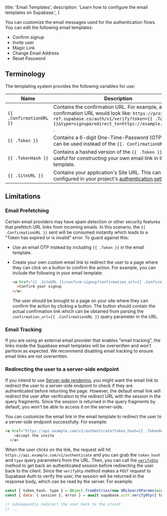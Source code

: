 
  title: 'Email Templates',
  description: 'Learn how to configure the email templates on Supabase.',
}

You can customize the email messages used for the authentication flows. You can edit the following email templates:

- Confirm signup
- Invite user
- Magic Link
- Change Email Address
- Reset Password

## Terminology

The templating system provides the following variables for use:

| Name                     | Description                                                                                                                                                                                                       |
| ------------------------ | ----------------------------------------------------------------------------------------------------------------------------------------------------------------------------------------------------------------- |
| `{{ .ConfirmationURL }}` | Contains the confirmation URL. For example, a signup confirmation URL would look like: `https://project-ref.supabase.co/auth/v1/verify?token={{ .TokenHash }}&type=signup&redirect_to=https://example.com/path` . |
| `{{ .Token }}`           | Contains a 6-digit One-Time-Password (OTP) that can be used instead of the `{{. ConfirmationURL }}` .                                                                                                             |
| `{{ .TokenHash }}`       | Contains a hashed version of the `{{ .Token }}`. This is useful for constructing your own email link in the email template.                                                                                       |
| `{{ .SiteURL }}`         | Contains your application's Site URL. This can be configured in your project's [authentication settings](https://supabase.com/dashboard/project/_/auth/url-configuration).                                                                                                           |

## Limitations

### Email Prefetching

Certain email providers may have spam detection or other security features that prefetch URL links from incoming emails.
In this scenario, the `{{ .ConfirmationURL }}` sent will be consumed instantly which leads to a "Token has expired or is invalid" error.
To guard against this:

- Use an email OTP instead by including `{{ .Token }}` in the email template.
- Create your own custom email link to redirect the user to a page where they can click on a button to confirm the action.
  For example, you can include the following in your email template:

  ```html
  <a href="{{ .SiteURL }}/confirm-signup?confirmation_url={{ .ConfirmationURL }}"
    >Confirm your signup
  </a>
  ```

  The user should be brought to a page on your site where they can confirm the action by clicking a button.
  The button should contain the actual confirmation link which can be obtained from parsing the `confirmation_url={{ .ConfirmationURL }}` query parameter in the URL.

### Email Tracking

If you are using an external email provider that enables "email tracking", the links inside the Supabase email templates will be overwritten and won't perform as expected. We recommend disabling email tracking to ensure email links are not overwritten.

### Redirecting the user to a server-side endpoint

If you intend to use [Server-side rendering](/docs/guides/auth/server-side-rendering), you might want the email link to redirect the user to a server-side endpoint to check if they are authenticated before returning the page. However, the default email link will redirect the user after verification to the redirect URL with the session in the query fragments. Since the session is returned in the query fragments by default, you won't be able to access it on the server-side.

You can customize the email link in the email template to redirect the user to a server-side endpoint successfully. For example:

```html
<a href="https://api.example.com/v1/authenticate?token_hash={{ .TokenHash }}&type=invite"
    >Accept the invite
  </a>
```
When the user clicks on the link, the request will hit `https://api.example.com/v1/authenticate` and you can grab the `token_hash` and `type` query parameters from the URL. Then, you can call the [`verifyOtp`](/docs/reference/javascript/auth-verifyotp) method to get back an authenticated session before redirecting the user back to the client. Since the `verifyOtp` method makes a `POST` request to Supabase Auth to verify the user, the session will be returned in the response body, which can be read by the server. For example:

```js
const { token_hash, type } = Object.fromEntries(new URLSearchParams(window.location.search))
const { data: { session }, error } = await supabase.auth.verifyOtp({ token_hash, type })

// subsequently redirect the user back to the client
// ...

```


